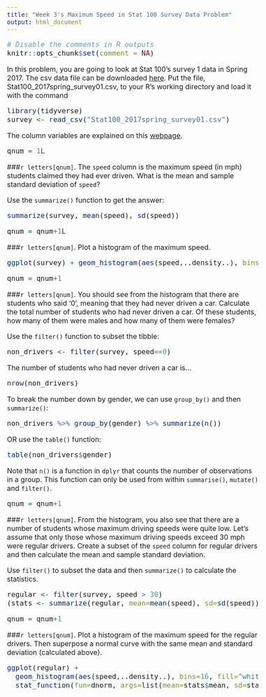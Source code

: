 ```yaml
---
title: "Week 3's Maximum Speed in Stat 100 Survey Data Problem"
output: html_document
---
```

<!-- Make the font size bigger... easier for my eyes -->
<style type="text/css">

body, td {
   font-size: 16px;
}
code.r{
  font-size: 16px;
}
pre {
  font-size: 16px
}
.boxed {
  border: 1px solid black;
  padding: 5px;
} 
</style>

```r
# Disable the comments in R outputs
knitr::opts_chunk$set(comment = NA)
```

In this problem, you are going to look at Stat 100's survey 1 data in Spring 2017. The csv data file can be downloaded <a href="http://courses.atlas.illinois.edu/fall2017/STAT/STAT200/RProgramming/data/Stat100_2017spring_survey01.csv" target="_blank">here</a>. Put the file, Stat100_2017spring_survey01.csv, to your R's working directory and load it with the command
```r
library(tidyverse)
survey <- read_csv("Stat100_2017spring_survey01.csv")
```
The column variables are explained on this <a href="http://courses.atlas.illinois.edu/fall2017/STAT/STAT200/RProgramming/data/Stat100_2017spring_survey01.html">webpage</a>. 

```r
qnum = 1L
```


###`r letters[qnum]`. The `speed` column is the maximum speed (in mph) students claimed they had ever driven. What is the mean and sample standard deviation of `speed`?

Use the `summarize()` function to get the answer:
```r
summarize(survey, mean(speed), sd(speed))
```

```r
qnum = qnum+1L
```

###`r letters[qnum]`. Plot a histogram of the maximum speed. 

```r
ggplot(survey) + geom_histogram(aes(speed,..density..), bins=16, fill="white", color="black")
```

```r
qnum = qnum+1
```
###`r letters[qnum]`. You should see from the histogram that there are students who said '0', meaning that they had never driven a car. Calculate the total number of students who had never driven a car. Of these students, how many of them were males and how many of them were females?

Use the `filter()` function to subset the tibble:
```r
non_drivers <- filter(survey, speed==0)
```
The number of students who had never driven a car is...
```r
nrow(non_drivers)
```
To break the number down by gender, we can use `group_by()` and then `summarize()`:
```r
non_drivers %>% group_by(gender) %>% summarize(n())
```
OR use the `table()` function:
```r
table(non_drivers$gender)
```
Note that `n()` is a function in `dplyr` that counts the number of observations in a group. This function can only be used from within `summarise()`, `mutate()` and `filter()`.

```r
qnum = qnum+1
```
###`r letters[qnum]`. From the histogram, you also see that there are a number of students whose maximum driving speeds were quite low. Let's assume that only those whose maximum driving speeds exceed 30 mph were regular drivers. Create a subset of the `speed` column for regular drivers and then calculate the mean and sample standard deviation. 

Use `filter()` to subset the data and then `summarize()` to calculate the statistics.
```r
regular <- filter(survey, speed > 30)
(stats <- summarize(regular, mean=mean(speed), sd=sd(speed)))
```

```r
qnum = qnum+1
```
###`r letters[qnum]`. Plot a histogram of the maximum speed for the regular drivers. Then superpose a normal curve with the same mean and standard deviation (calculated above). 

```r
ggplot(regular) + 
  geom_histogram(aes(speed,..density..), bins=16, fill="white", color="black") + 
  stat_function(fun=dnorm, args=list(mean=stats$mean, sd=stats$sd), color="red")
```


<br /><br /><br />

